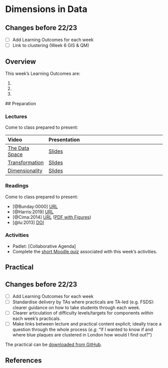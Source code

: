 # Dimensions in Data

:::{.callout-warning}
## Changes before 22/23

- [ ] Add Learning Outcomes for each week
- [ ] Link to clustering (Week 6 GIS & QM) 
:::

## Overview

::: {.callout-important}
This week's Learning Outcomes are:

1. 
2. 
3. 
::: 


## Preparation

### Lectures

Come to class prepared to present:

| Video | Presentation |
| :---- | :----------------------- |
| [The Data Space](https://web.microsoftstream.com/video/9c365da5-81b4-43f8-8296-16086f3f5887) | [Slides](../lectures/8.1-Data_Space.qmd) |
| [Transformation](https://web.microsoftstream.com/video/070225ac-285b-4408-8c2a-35e223b79845) | [Slides](../lectures/8.2-Transformation.qmd) |
| [Dimensionality](https://web.microsoftstream.com/video/9b47ffbb-de09-4538-bf84-66decfd1250b) | [Slides](../lectures/8.3-Dimensionality.qmd) |

### Readings

Come to class prepared to present:

- [@Bunday:0000] [URL](https://www.ucl.ac.uk/~ucahhwi/AFinalTale.pdf)
- [@Harris:2019] [URL](https://rpubs.com/profrichharris/uni-rankings)
- [@Cima:2014] [URL](https://priceonomics.com/the-most-and-least-diverse-cities-in-america/) ([PDF with Figures](https://github.com/jreades/fsds/blob/master/docs/The_Least_Segregated_Cities_in_America.pdf))
- [@lu:2013] [DOI](https://doi.org/10.1111/j.1467-9639.2012.00524.x)

### Activities

- Padlet: [Collaborative Agenda]
- Complete the [short Moodle quiz](https://moodle.ucl.ac.uk/mod/quiz/view.php?id=2621322) associated with this week's activities.

## Practical

:::{.callout-warning}
## Changes before 22/23
- [ ] Add Learning Outcomes for each week
- [ ] Standardise delivery by TAs where practicals are TA-led (e.g. FSDS): clearer guidance on how to take students through each week.
- [ ] Clearer articulation of difficulty levels/targets for components *within* each week’s practicals.
- [ ] Make links between lecture and practical content explicit; ideally trace a question through the whole process (*e.g.* “If I wanted to know if and where blue plaques are clustered in London how would I find out?”)
:::

The practical can be [downloaded from GitHub](https://github.com/jreades/fsds/blob/master/practicals/Practical-09-Dimensions_in_Data.ipynb).

## References


